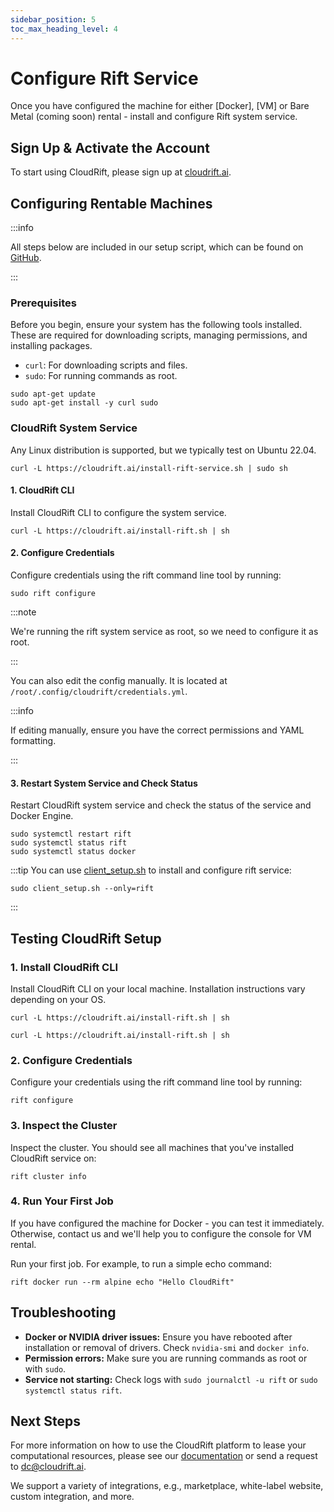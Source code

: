 ```yaml
---
sidebar_position: 5
toc_max_heading_level: 4
---
```



# Configure Rift Service

Once you have configured the machine for either [Docker], [VM] or Bare Metal (coming soon) rental - install and configure
Rift system service.

## Sign Up & Activate the Account

To start using CloudRift, please sign up at [cloudrift.ai](https://cloudrift.ai).

## Configuring Rentable Machines

:::info

All steps below are included in our setup script, which can be found on [GitHub](https://github.com/cloudrift-ai/rift-utils).

:::

### Prerequisites

Before you begin, ensure your system has the following tools installed. These are required for downloading scripts, managing permissions, and installing packages.

- `curl`: For downloading scripts and files.
- `sudo`: For running commands as root.

```shell
sudo apt-get update
sudo apt-get install -y curl sudo
```

### CloudRift System Service

Any Linux distribution is supported, but we typically test on Ubuntu 22.04.

```shell
curl -L https://cloudrift.ai/install-rift-service.sh | sudo sh
```

#### 1. CloudRift CLI

Install CloudRift CLI to configure the system service.

```shell
curl -L https://cloudrift.ai/install-rift.sh | sh
```

#### 2. Configure Credentials

Configure credentials using the rift command line tool by running:

```shell
sudo rift configure
```

:::note

We're running the rift system service as root, so we need to configure it as root.

:::

You can also edit the config manually. It is located at `/root/.config/cloudrift/credentials.yml`.

:::info

If editing manually, ensure you have the correct permissions and YAML formatting.

:::

#### 3. Restart System Service and Check Status

Restart CloudRift system service and check the status of the service and Docker Engine.

```shell
sudo systemctl restart rift
sudo systemctl status rift
sudo systemctl status docker
```

:::tip
You can use [client_setup.sh](https://github.com/cloudrift-ai/rift-utils/blob/main/scripts/client_setup.sh) to install and configure rift service:

```shell
sudo client_setup.sh --only=rift
```

:::

## Testing CloudRift Setup

### 1. Install CloudRift CLI

Install CloudRift CLI on your local machine. Installation instructions vary depending on your OS.

<Tabs groupId="operating-systems">
  <TabItem value="win" label="Windows">
    <DownloadWindowsInstaller/>
  </TabItem>
  <TabItem value="mac" label="Mac">

  ```shell
  curl -L https://cloudrift.ai/install-rift.sh | sh
  ```

  </TabItem>
  <TabItem value="linux" label="Linux">

  ```shell
  curl -L https://cloudrift.ai/install-rift.sh | sh
  ```

  </TabItem>
</Tabs>

### 2. Configure Credentials

Configure your credentials using the rift command line tool by running:

```shell
rift configure
```

### 3. Inspect the Cluster

Inspect the cluster. You should see all machines that you've installed CloudRift service on:

```shell
rift cluster info
```

### 4. Run Your First Job

If you have configured the machine for Docker - you can test it immediately. Otherwise, contact us and we'll help
you to configure the console for VM rental.

Run your first job. For example, to run a simple echo command:

```shell
rift docker run --rm alpine echo "Hello CloudRift"
```

## Troubleshooting

- **Docker or NVIDIA driver issues:** Ensure you have rebooted after installation or removal of drivers. Check `nvidia-smi` and `docker info`.
- **Permission errors:** Make sure you are running commands as root or with `sudo`.
- **Service not starting:** Check logs with `sudo journalctl -u rift` or `sudo systemctl status rift`.

## Next Steps

For more information on how to use the CloudRift platform to lease your computational resources,
please see our [documentation](https://docs.cloudrift.ai) or send a request to [dc@cloudrift.ai](mailto:dc@cloudrift.ai).

We support a variety of integrations, e.g., marketplace, white-label website, custom integration, and more.
